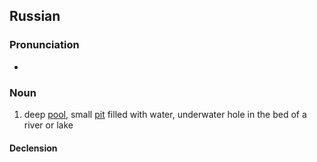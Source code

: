 ==Russian==

===Pronunciation===
* {{ru-IPA|боча́г}}

===Noun===
{{ru-noun+|b|боча́г}}

# {{lb|ru|regional|hydrology}} deep [[pool]], small [[pit]] filled with water, underwater hole in the bed of a river or lake {{gloss|any wide or deep cavity of earth that is situated on a riverbed or at the bottom of a small river, a lake, or a swamp}}

====Declension====
{{ru-noun-table|b|боча́г}}

{{C|ru|Landforms}}
